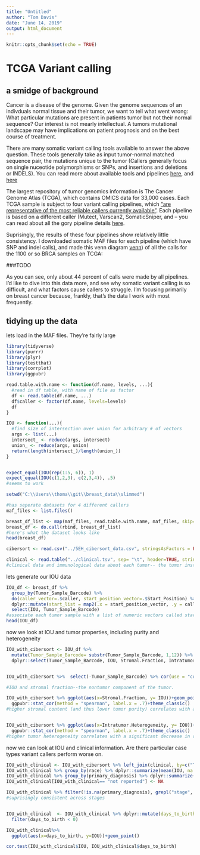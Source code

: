 ---
title: "Untitled"
author: "Tom Davis"
date: "June 14, 2019"
output: html_document
---

```{r setup, include=FALSE}
knitr::opts_chunk$set(echo = TRUE)
```

# TCGA Variant calling 


## a smidge of background

Cancer is a disease of the genome. Given the genome sequences of an indivduals normal tissue and their tumor, we want to tell what went wrong: What particular mutations are present in patients tumor but not their normal sequence? Our interest is not mearly intellectual. A tumors mutational landscape may have implications on patient prognosis and on the best course of treatment. 

There are many somatic variant calling tools available to answer the above question. These tools generally take as input tumor-normal matched sequence pair, the mutations unique to the tumor (Callers generally focus on single nuceotide polymorphisms or SNPs, and insertions and deletions or INDELS). You can read more about available tools and pipelines [here](https://www.nature.com/articles/ncomms10001), and [here](https://www.sciencedirect.com/science/article/pii/S2001037017300946)


The largest repository of tumor genomics information is The Cancer Genome Atlas (TCGA), which contains OMICS data for 33,000 cases. Each TCGA sample is subject to four variant calling pipelines, which ["are representative of the most reliable callers currently available"](https://gdc.cancer.gov/content/variant-calling-gdc). Each pipeline is based on a different caller (Mutect, Varscan2, SomaticSniper, and -- you can read about all the gory pipeline details [here](https://docs.gdc.cancer.gov/Data/Bioinformatics_Pipelines/DNA_Seq_Variant_Calling_Pipeline/#somatic-variant-calling-workflow).

Suprisingly, the results of these four pipelines show relatively little consistency. I downloaded somatic MAF files for each pipeline (which have SNP and indel calls), and made this venn diagram [venn](https://cran.r-project.org/web/packages/venn/index.html)) of all the calls for the 1100 or so BRCA samples on TCGA:

###TODO

As you can see, only about 44 percent of calls were made by all pipelines. I'd like to dive into this data more, and see why somatic variant calling is so difficult, and what factors cause callers to struggle. I'm focusing primarily on breast cancer because, frankly, that's the data I work with most frequently. 

## tidying up the data

lets load in the MAF files. They're fairly large
```{r, warning=FALSE}
library(tidyverse)
library(purrr)
library(plyr)
library(testthat)
library(corrplot)
library(ggpubr)
```


```{r}
read.table.with.name <- function(df.name, levels, ...){
  #read in df table, with name of file as factor
  df <- read.table(df.name, ...)
  df$caller <- factor(df.name, levels=levels)
  df
}

IOU <- function(...){ 
  #find size of intersection over union for arbitrary # of vectors
  args <- list(...)
  intersect_ <- reduce(args, intersect)
  union_ <- reduce(args, union)
  return(length(intersect_)/length(union_))
}


expect_equal(IOU(rep(1:5, 6)), 1)
expect_equal(IOU(c(1,2,3), c(2,3,4)), .5)
#seems to work
```


```{r}
setwd("C:\\Users\\thoma\\git\\breast_data\\slimmed")

#has seperate datasets for 4 different callers
maf_files <- list.files()

breast_df_list <- map(maf_files, read.table.with.name, maf_files, skip=4, header=TRUE, stringsAsFactors=FALSE)
breast_df <- do.call(rbind, breast_df_list) 
#here's what the dataset looks like 
head(breast_df)

cibersort <- read.csv("../5EH_cibersort_data.csv", stringsAsFactors = FALSE) %>% filter(TCGA.Study=="BRCA")

clinical <- read.table("../clinical.tsv", sep= "\t", header=TRUE, stringsAsFactors = FALSE)
#clinical data and immunological data about each tumor-- the tumor instrinsic factors we will use to explain the varianbility we see in IOU
```
lets generate our IOU data

```{r}

IOU_df <- breast_df %>% 
  group_by(Tumor_Sample_Barcode) %>% 
  do(caller_vector=.$caller, start_position_vector=.$Start_Position) %>% ungroup %>% 
  dplyr::mutate(start_list = map2(.x = start_position_vector, .y = caller_vector, .f = ~ split(x = .x, f = .y))) %>% mutate(IOU= map_dbl(.x = .$start_list, .f = ~do.call(IOU, .x))) %>% 
  select(IOU, Tumor_Sample_Barcode)
#associate each tumor sample with a list of numeric vectors called start_list. Each numeric vector in start_list has positions of variants for a given caller. Calculate the intersection over union for the four vectors
head(IOU_df)
```

now we look at IOU and tumor properties, including purity and heterogeneity
```{r}
IOU_with_cibersort <- IOU_df %>% 
  mutate(Tumor_Sample_Barcode= substr(Tumor_Sample_Barcode, 1,12)) %>% inner_join(cibersort, by=c("Tumor_Sample_Barcode"= "TCGA.Participant.Barcode")) %>% 
  dplyr::select(Tumor_Sample_Barcode, IOU, Stromal.Fraction, Intratumor.Heterogeneity)


IOU_with_cibersort %>%  select(-Tumor_Sample_Barcode) %>% cor(use = "complete.obs", method = "spearman") %>% corrplot()

#IOU and stromal fraction--the nontumor component of the tumor. 

IOU_with_cibersort %>% ggplot(aes(x=Stromal.Fraction, y= IOU))+geom_point()+
  ggpubr::stat_cor(method = "spearman", label.x = .7)+theme_classic()
#higher stromal content (and thus lower tumor purity) correlates with a significant decrease in caller consensus


IOU_with_cibersort %>% ggplot(aes(x=Intratumor.Heterogeneity, y= IOU))+geom_point()+
  ggpubr::stat_cor(method = "spearman", label.x = .7)+theme_classic()
#higher tumor heterogeneity correlates with a significant decrease in caller consensus

```

now we can look at IOU and clinical information. Are there particular case types variant callers perform worse on. 
```{r}
IOU_with_clinical <- IOU_with_cibersort %>% left_join(clinical, by=c("Tumor_Sample_Barcode"="submitter_id"))
IOU_with_clinical %>% group_by(race) %>% dplyr::summarize(mean(IOU, na.rm=TRUE), n=n())
IOU_with_clinical %>% group_by(primary_diagnosis) %>% dplyr::summarize(mean(IOU, na.rm=TRUE), n=n())
IOU_with_clinical[IOU_with_clinical== "not reported"] <- NA

IOU_with_clinical %>% filter(!is.na(primary_diagnosis), grepl("stage", primary_diagnosis)) %>% ggplot(aes(x=primary_diagnosis, y=IOU))+geom_boxplot()+geom_point()
#suprisingly consistent across stages


IOU_with_clinical  <- IOU_with_clinical %>% dplyr::mutate(days_to_birth=as.numeric(days_to_birth)) %>%
  filter(days_to_birth < 0)

IOU_with_clinical%>% 
  ggplot(aes(x=days_to_birth, y=IOU))+geom_point()

cor.test(IOU_with_clinical$IOU, IOU_with_clinical$days_to_birth)
```








